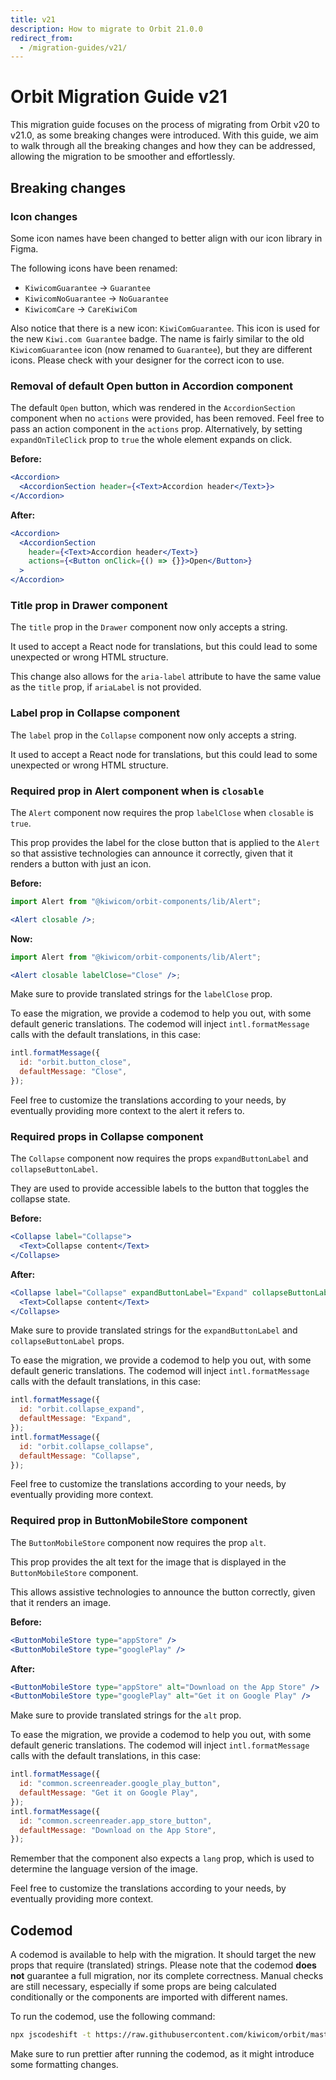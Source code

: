 ```yaml
---
title: v21
description: How to migrate to Orbit 21.0.0
redirect_from:
  - /migration-guides/v21/
---
```


# Orbit Migration Guide v21

This migration guide focuses on the process of migrating from Orbit v20 to v21.0, as some breaking changes were introduced.
With this guide, we aim to walk through all the breaking changes and how they can be addressed, allowing the migration to be smoother and effortlessly.

## Breaking changes

### Icon changes

Some icon names have been changed to better align with our icon library in Figma.

The following icons have been renamed:

- `KiwicomGuarantee` -> `Guarantee`
- `KiwicomNoGuarantee` -> `NoGuarantee`
- `KiwicomCare` -> `CareKiwiCom`

Also notice that there is a new icon: `KiwiComGuarantee`. This icon is used for the new `Kiwi.com Guarantee` badge.
The name is fairly similar to the old `KiwicomGuarantee` icon (now renamed to `Guarantee`), but they are different icons. Please check with your designer for the correct icon to use.

### Removal of default Open button in Accordion component

The default `Open` button, which was rendered in the `AccordionSection` component when no `actions` were provided, has been removed.
Feel free to pass an action component in the `actions` prop. Alternatively, by setting `expandOnTileClick` prop to `true` the whole element expands on click.

**Before:**

```jsx
<Accordion>
  <AccordionSection header={<Text>Accordion header</Text>}>
</Accordion>
```

**After:**

```jsx
<Accordion>
  <AccordionSection
    header={<Text>Accordion header</Text>}
    actions={<Button onClick={() => {}}>Open</Button>}
  >
</Accordion>
```

### Title prop in Drawer component

The `title` prop in the `Drawer` component now only accepts a string.

It used to accept a React node for translations, but this could lead to some unexpected or wrong HTML structure.

This change also allows for the `aria-label` attribute to have the same value as the `title` prop, if `ariaLabel` is not provided.

### Label prop in Collapse component

The `label` prop in the `Collapse` component now only accepts a string.

It used to accept a React node for translations, but this could lead to some unexpected or wrong HTML structure.

### Required prop in Alert component when is `closable`

The `Alert` component now requires the prop `labelClose` when `closable` is `true`.

This prop provides the label for the close button that is applied to the `Alert` so that assistive technologies can announce it correctly, given that it renders a button with just an icon.

**Before:**

```jsx
import Alert from "@kiwicom/orbit-components/lib/Alert";

<Alert closable />;
```

**Now:**

```jsx
import Alert from "@kiwicom/orbit-components/lib/Alert";

<Alert closable labelClose="Close" />;
```

Make sure to provide translated strings for the `labelClose` prop.

To ease the migration, we provide a codemod to help you out, with some default generic translations.
The codemod will inject `intl.formatMessage` calls with the default translations, in this case:

```jsx
intl.formatMessage({
  id: "orbit.button_close",
  defaultMessage: "Close",
});
```

Feel free to customize the translations according to your needs, by eventually providing more context to the alert it refers to.

### Required props in Collapse component

The `Collapse` component now requires the props `expandButtonLabel` and `collapseButtonLabel`.

They are used to provide accessible labels to the button that toggles the collapse state.

**Before:**

```jsx
<Collapse label="Collapse">
  <Text>Collapse content</Text>
</Collapse>
```

**After:**

```jsx
<Collapse label="Collapse" expandButtonLabel="Expand" collapseButtonLabel="Collapse">
  <Text>Collapse content</Text>
</Collapse>
```

Make sure to provide translated strings for the `expandButtonLabel` and `collapseButtonLabel` props.

To ease the migration, we provide a codemod to help you out, with some default generic translations.
The codemod will inject `intl.formatMessage` calls with the default translations, in this case:

```jsx
intl.formatMessage({
  id: "orbit.collapse_expand",
  defaultMessage: "Expand",
});
intl.formatMessage({
  id: "orbit.collapse_collapse",
  defaultMessage: "Collapse",
});
```

Feel free to customize the translations according to your needs, by eventually providing more context.

### Required prop in ButtonMobileStore component

The `ButtonMobileStore` component now requires the prop `alt`.

This prop provides the alt text for the image that is displayed in the `ButtonMobileStore` component.

This allows assistive technologies to announce the button correctly, given that it renders an image.

**Before:**

```jsx
<ButtonMobileStore type="appStore" />
<ButtonMobileStore type="googlePlay" />
```

**After:**

```jsx
<ButtonMobileStore type="appStore" alt="Download on the App Store" />
<ButtonMobileStore type="googlePlay" alt="Get it on Google Play" />
```

Make sure to provide translated strings for the `alt` prop.

To ease the migration, we provide a codemod to help you out, with some default generic translations.
The codemod will inject `intl.formatMessage` calls with the default translations, in this case:

```jsx
intl.formatMessage({
  id: "common.screenreader.google_play_button",
  defaultMessage: "Get it on Google Play",
});
intl.formatMessage({
  id: "common.screenreader.app_store_button",
  defaultMessage: "Download on the App Store",
});
```

Remember that the component also expects a `lang` prop, which is used to determine the language version of the image.

Feel free to customize the translations according to your needs, by eventually providing more context.

## Codemod

A codemod is available to help with the migration. It should target the new props that require (translated) strings.
Please note that the codemod **does not** guarantee a full migration, nor its complete correctness.
Manual checks are still necessary, especially if some props are being calculated conditionally or the components are imported with different names.

To run the codemod, use the following command:

```bash
npx jscodeshift -t https://raw.githubusercontent.com/kiwicom/orbit/master/packages/orbit-components/transforms/aria-labels-v21.js --parser=tsx --extensions=ts,tsx <pathToYourCode>
```

Make sure to run prettier after running the codemod, as it might introduce some formatting changes.
